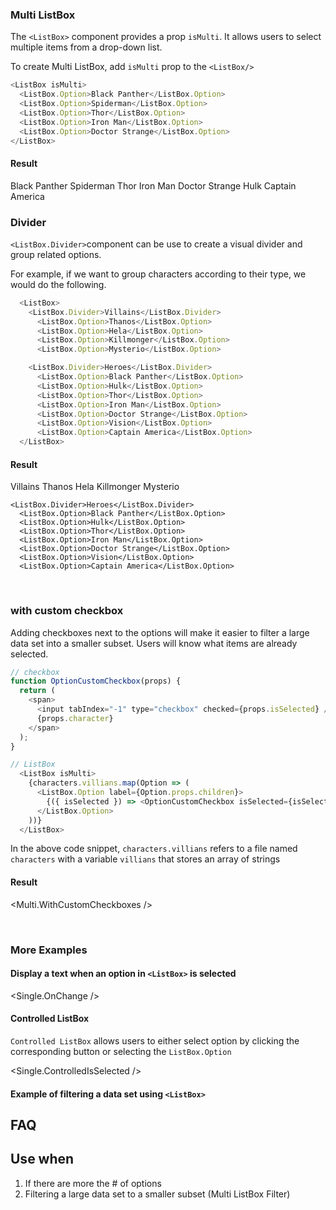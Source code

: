 

### Multi ListBox

The `<ListBox>` component provides a prop `isMulti`. It allows users to select multiple items from a drop-down list.

To create Multi ListBox, add `isMulti` prop to the `<ListBox/>`

```js
<ListBox isMulti>
  <ListBox.Option>Black Panther</ListBox.Option>
  <ListBox.Option>Spiderman</ListBox.Option>
  <ListBox.Option>Thor</ListBox.Option>
  <ListBox.Option>Iron Man</ListBox.Option>
  <ListBox.Option>Doctor Strange</ListBox.Option>
</ListBox>
```

#### Result
<ListBox isMulti>
  <ListBox.Option>Black Panther</ListBox.Option>
  <ListBox.Option>Spiderman</ListBox.Option>
  <ListBox.Option>Thor</ListBox.Option>
  <ListBox.Option>Iron Man</ListBox.Option>
  <ListBox.Option>Doctor Strange</ListBox.Option>
  <ListBox.Option>Hulk</ListBox.Option>
  <ListBox.Option>Captain America</ListBox.Option>
</ListBox>

<br />

### Divider

`<ListBox.Divider>`component can be use to create a visual divider and group related options.

For example, if we want to group characters according to their type, we would do the following.

```js
  <ListBox>
    <ListBox.Divider>Villains</ListBox.Divider>
      <ListBox.Option>Thanos</ListBox.Option>
      <ListBox.Option>Hela</ListBox.Option>
      <ListBox.Option>Killmonger</ListBox.Option>
      <ListBox.Option>Mysterio</ListBox.Option>

    <ListBox.Divider>Heroes</ListBox.Divider>
      <ListBox.Option>Black Panther</ListBox.Option>
      <ListBox.Option>Hulk</ListBox.Option>
      <ListBox.Option>Thor</ListBox.Option>
      <ListBox.Option>Iron Man</ListBox.Option>
      <ListBox.Option>Doctor Strange</ListBox.Option>
      <ListBox.Option>Vision</ListBox.Option>
      <ListBox.Option>Captain America</ListBox.Option>
  </ListBox>
```

#### Result
  <ListBox>
    <ListBox.Divider>Villains</ListBox.Divider>
      <ListBox.Option>Thanos</ListBox.Option>
      <ListBox.Option>Hela</ListBox.Option>
      <ListBox.Option>Killmonger</ListBox.Option>
      <ListBox.Option>Mysterio</ListBox.Option>

    <ListBox.Divider>Heroes</ListBox.Divider>
      <ListBox.Option>Black Panther</ListBox.Option>
      <ListBox.Option>Hulk</ListBox.Option>
      <ListBox.Option>Thor</ListBox.Option>
      <ListBox.Option>Iron Man</ListBox.Option>
      <ListBox.Option>Doctor Strange</ListBox.Option>
      <ListBox.Option>Vision</ListBox.Option>
      <ListBox.Option>Captain America</ListBox.Option>
  </ListBox>

  <br/>

### with custom checkbox

Adding checkboxes next to the options will make it easier to filter a large data set into a smaller subset. Users will know what items are already selected.

```js
// checkbox
function OptionCustomCheckbox(props) {
  return (
    <span>
      <input tabIndex="-1" type="checkbox" checked={props.isSelected} />
      {props.character}
    </span>
  );
}

// ListBox
  <ListBox isMulti>
    {characters.villians.map(Option => (
      <ListBox.Option label={Option.props.children}>
        {({ isSelected }) => <OptionCustomCheckbox isSelected={isSelected} character={Option.props.children} />}
      </ListBox.Option>
    ))}
  </ListBox>
```

In the above code snippet, `characters.villians` refers to a file named `characters` with a variable `villians` that stores an array of strings

#### Result

 <Multi.WithCustomCheckboxes />

<br/>

### More Examples


#### Display a text when an option in `<ListBox>` is selected

<Single.OnChange />

#### Controlled ListBox

`Controlled ListBox` allows users to either select option by clicking the corresponding button or selecting the `ListBox.Option`

<Single.ControlledIsSelected />

#### Example of filtering a data set using `<ListBox>`

<FilterSelect />

## FAQ

## Use when
1. If there are more the # of options
2. Filtering a large data set to a smaller subset (Multi ListBox Filter)